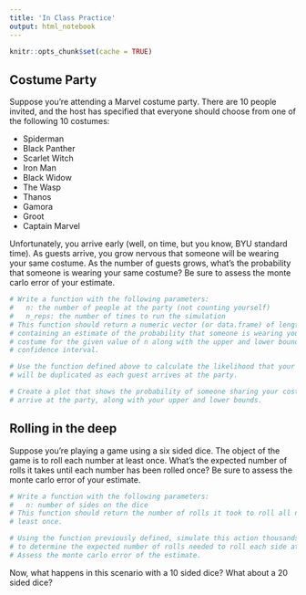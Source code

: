 ```yaml
---
title: 'In Class Practice'
output: html_notebook
---
```


```r
knitr::opts_chunk$set(cache = TRUE)
```

## Costume Party
Suppose you're attending a Marvel costume party. There are 10 people invited, and
the host has specified that everyone should choose from one of the following 10 
costumes:

* Spiderman
* Black Panther
* Scarlet Witch
* Iron Man
* Black Widow
* The Wasp
* Thanos
* Gamora
* Groot
* Captain Marvel

Unfortunately, you arrive early (well, on time, but you know, BYU standard time).
As guests arrive, you grow nervous that someone will be wearing your same costume.
As the number of guests grows, what's the probability that someone is wearing your
same costume? Be sure to assess the monte carlo error of your estimate.

```r
# Write a function with the following parameters:
#   n: the number of people at the party (not counting yourself)
#   n_reps: the number of times to run the simulation
# This function should return a numeric vector (or data.frame) of length 3 
# containing an estimate of the probability that someone is wearing your same 
# costume for the given value of n along with the upper and lower bounds of your 
# confidence interval.
```

```r
# Use the function defined above to calculate the likelihood that your costume 
# will be duplicated as each guest arrives at the party.
```

```r
# Create a plot that shows the probability of someone sharing your costume as guests
# arrive at the party, along with your upper and lower bounds.
```


## Rolling in the deep
Suppose you're playing a game using a six sided dice. The object of the game is 
to roll each number at least once. What's the expected number of rolls it takes
until each number has been rolled once? Be sure to assess the monte carlo error 
of your estimate.

```r
# Write a function with the following parameters:
#   n: number of sides on the dice
# This function should return the number of rolls it took to roll all n sides at
# least once.

# Using the function previously defined, simulate this action thousands of times
# to determine the expected number of rolls needed to roll each side at least once.
# Assess the monte carlo error of the estimate.
```

Now, what happens in this scenario with a 10 sided dice? What about a 20 sided 
dice?
